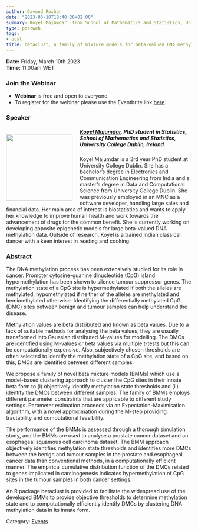 ```yaml
---
author: Davood Roshan
date: "2023-03-10T18:40:26+02:00"
summary: Koyel Majumdar, from School of Mathematics and Statistics, University College Dublin, Ireland will talk about a family of novel beta mixture models with application in DNA methylation process.
type: postweb
tags:
- post
title: betaclust, a family of mixture models for beta-valued DNA methylation data
---
```

**Date:** Friday, March 10th 2023 <br>
**Time:** 11.00am WET <br>

### Join the Webinar

  - **Webinar** is free and open to everyone. 
  - To register for the webinar please use the Eventbrite link [here](https://www.eventbrite.ie/e/y-isa-workshop-on-statistics-in-medicine-tickets-545951665127).


### Speaker

##### <img src="/webinars/posts/image/pic_Koyel_Majumdar.png" width="180px" height="180px" align="left" style="margin:15px 20px 0px 0px"><a name="Rafael"></a> [Koyel Majumdar](https://www.linkedin.com/in/koyel-majumdar-0b261b154/?originalSubdomain=ie), PhD student in Statistics, School of Mathematics and Statistics, University College Dublin, Ireland

Koyel Majumdar is a 3rd year PhD student at University College Dublin. She has a bachelor's degree in Electronics and Communication Engineering from India and a master's degree in Data and Computational Science from University College Dublin. She was previously employed in an MNC as a software developer, handling large sales and financial data. Her main area of interest is biostatistics and wants to apply her knowledge to improve human health and work towards the advancement of drugs for the common benefit. She is currently working on developing apposite epigenetic models for large beta-valued DNA methylation data. Outside of research, Koyel is a trained Indian classical dancer with a keen interest in reading and cooking.


### Abstract

The DNA methylation process has been extensively studied for its role in cancer. Promoter cytosine-guanine dinucleotide (CpG) island hypermethylation has been shown to silence tumour suppressor genes. The methylation state of a CpG site is hypermethylated if both the alleles are methylated, hypomethylated if neither of the alleles are methylated and hemimethylated otherwise. Identifying the differentially methylated CpG (DMC) sites between benign and tumour samples can help understand the disease. 

Methylation values are beta distributed and known as beta values. Due to a lack of suitable methods for analysing the beta values, they are usually transformed into Gaussian distributed M-values for modelling. The DMCs are identified using M-values or beta values via multiple t-tests but this can be computationally expensive. Also, subjectively chosen thresholds are often selected to identify the methylation state of a CpG site, and based on this, DMCs are identified between different samples.

We propose a family of novel beta mixture models (BMMs) which use a model-based clustering approach to cluster the CpG sites in their innate beta form to (i) objectively identify methylation state thresholds and (ii) identify the DMCs between different samples. The family of BMMs employs different parameter constraints that are applicable to different study settings. Parameter estimation proceeds via an Expectation-Maximisation algorithm, with a novel approximation during the M-step providing tractability and computational feasibility.

The performance of the BMMs is assessed through a thorough simulation study, and the BMMs are used to analyse a prostate cancer dataset and an esophageal squamous cell carcinoma dataset. The BMM approach objectively identifies methylation state thresholds and identifies more DMCs between the benign and tumour samples in the prostate and esophageal cancer data than conventional methods, in a computationally efficient manner. The empirical cumulative distribution function of the DMCs related to genes implicated in carcinogenesis indicates hypermethylation of CpG sites in the tumour samples in both cancer settings.

An R package betaclust is provided to facilitate the widespread use of the developed BMMs to provide objective thresholds to determine methylation state and to computationally efficiently identify DMCs by clustering DNA methylation data in its innate form.


Category: [<u>Events</u>](/events/posts/2023-03-10-webinar_statsmedicine/)
